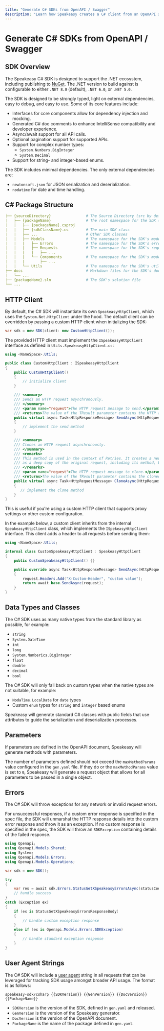 ```yaml
---
title: "Generate C# SDKs from OpenAPI / Swagger"
description: "Learn how Speakeasy creates a C# client from an OpenAPI spec."
---
```



# Generate C# SDKs from OpenAPI / Swagger

## SDK Overview

The Speakeasy C# SDK is designed to support the .NET ecosystem, including publishing to [NuGet](https://www.nuget.org/).
The .NET version to build against is configurable to either `.NET 8.0` (default), `.NET 6.0`, or `.NET 5.0`.

The SDK is designed to be strongly typed, light on external dependencies, easy to debug, and easy to use. Some of its core features include:

- Interfaces for core components allow for dependency injection and mocking.
- Generated C# doc comments to enhance IntelliSense compatibility and developer experience.
- Async/await support for all API calls.
- Optional pagination support for supported APIs.
- Support for complex number types:
  - `System.Numbers.BigInteger`
  - `System.Decimal`
- Support for string- and integer-based enums.

The SDK includes minimal dependencies. The only external dependencies are:

- `newtonsoft.json` for JSON serialization and deserialization.
- `nodatime` for date and time handling.

## C# Package Structure

```yaml lib-structure.yaml
├── {sourceDirectory}                # The Source Directory (src by default)
|   ├── {packageName}                # The root namespace for the SDK (folder structure mirrors the dot-separated {packageName})
|   |   ├── {packageName}.csproj
|   |   ├── {sdkClassName}.cs        # The main SDK class
|   |   ├── ...                      # Other SDK classes
|   |   ├── Models                   # The namespace for the SDK's models
|   |   |   ├── Errors               # The namespace for the SDK's error response models, where custom exceptions are located
|   |   |   ├── Requests             # The namespace for the SDK's request models which generally houses the request/response models for each API (older generations and other targets named this folder `Operations`)
|   |   |   |   ├── ...
|   |   |   └── Components           # The namespace for the SDK's models generated from components in the OpenAPI document (older generations named this folder `Shared`)
|   |   |       ├── ...
|   |   └── Utils                    # The namespace for the SDK's utility classes
├── docs                             # Markdown files for the SDK's documentation
|   └── ...
├── {packageName}.sln                # The SDK's solution file
└── ...
```

## HTTP Client

By default, the C# SDK will instantiate its own `SpeakeasyHttpClient`, which uses the `System.Net.HttpClient` under the hood. The default client can be overridden by passing a custom HTTP client when initializing the SDK:
```csharp
var sdk = new SDK(client: new CustomHttpClient());
```

The provided HTTP client must implement the `ISpeakeasyHttpClient` interface as defined in `Utils.SpeakeasyHttpClient.cs`:
```csharp
using <NameSpace>.Utils;

public class CustomHttpClient : ISpeakeasyHttpClient
{
    public CustomHttpClient()
    {
        // initialize client
    }

    /// <summary>
    /// Sends an HTTP request asynchronously.
    /// </summary>
    /// <param name="request">The HTTP request message to send.</param>
    /// <returns>The value of the TResult parameter contains the HTTP response message.</returns>
    public virtual async Task<HttpResponseMessage> SendAsync(HttpRequestMessage request)
    {
        // implement the send method
    }

    /// <summary>
    /// Clones an HTTP request asynchronously.
    /// </summary>
    /// <remarks>
    /// This method is used in the context of Retries. It creates a new HttpRequestMessage instance
    /// as a deep copy of the original request, including its method, URI, content, headers, and options.
    /// </remarks>
    /// <param name="request">The HTTP request message to clone.</param>
    /// <returns>The value of the TResult parameter contains the cloned HTTP request message.</returns>
    public virtual async Task<HttpRequestMessage> CloneAsync(HttpRequestMessage request)
    {
       // implement the clone method
    }
}
```

This is useful if you're using a custom HTTP client that supports proxy settings or other custom configuration.

In the example below, a custom client inherits from the internal `SpeakeasyHttpClient` class, which implements the `ISpekeasyHttpClient` interface. This client adds a header to all requests before sending them:
```csharp
using <NameSpace>.Utils;

internal class CustomSpeakeasyHttpClient : SpeakeasyHttpClient
{
    public CustomSpeakeasyHttpClient() {}

    public override async Task<HttpResponseMessage> SendAsync(HttpRequestMessage request)
    {
        request.Headers.Add("X-Custom-Header", "custom value");
        return await base.SendAsync(request);
    }
}
```

## Data Types and Classes

The C# SDK uses as many native types from the standard library as possible, for example:

- `string`
- `System.DateTime`
- `int`
- `long`
- `System.Numberics.BigInteger`
- `float`
- `double`
- `decimal`
- `bool`

The C# SDK will only fall back on custom types when the native types are not suitable, for example:

- `NodaTime.LocalDate` for `date` types
- Custom `enum` types for `string` and `integer` based enums

Speakeasy will generate standard C# classes with public fields that use attributes to guide the serialization and deserialization processes.

## Parameters

If parameters are defined in the OpenAPI document, Speakeasy will generate methods with parameters.

The number of parameters defined should not exceed the `maxMethodParams` value configured in the `gen.yaml` file. If they do or the `maxMethodParams` value is set to `0`, Speakeasy will generate a request object that allows for all parameters to be passed in a single object.

## Errors

The C# SDK will throw exceptions for any network or invalid request errors.

For unsuccessful responses, if a custom error response is specified in the spec file, the SDK will unmarshal the HTTP response details into the custom error response and throw it as an exception. If no custom response is specified in the spec, the SDK will throw an `SDKException` containing details of the failed response.

```csharp
using Openapi;
using Openapi.Models.Shared;
using System;
using Openapi.Models.Errors;
using Openapi.Models.Operations;

var sdk = new SDK();

try
{
    var res = await sdk.Errors.StatusGetXSpeakeasyErrorsAsync(statusCode: 385913);
    // handle success
}
catch (Exception ex)
{
    if (ex is StatusGetXSpeakeasyErrorsResponseBody)
    {
        // handle custom exception response
    }
    else if (ex is Openapi.Models.Errors.SDKException)
    {
        // handle standard exception response
    }
}

```

## User Agent Strings

The C# SDK will include a [user agent](https://developer.mozilla.org/en-US/docs/Web/HTTP/Headers/User-Agent) string in all requests that can be leveraged for tracking SDK usage amongst broader API usage. The format is as follows: 

```stmpl
speakeasy-sdk/csharp {{SDKVersion}} {{GenVersion}} {{DocVersion}} {{PackageName}}
```

- `SDKVersion` is the version of the SDK, defined in `gen.yaml` and released.
- `GenVersion` is the version of the Speakeasy generator.
- `DocVersion` is the version of the OpenAPI document.
- `PackageName` is the name of the package defined in `gen.yaml`.
